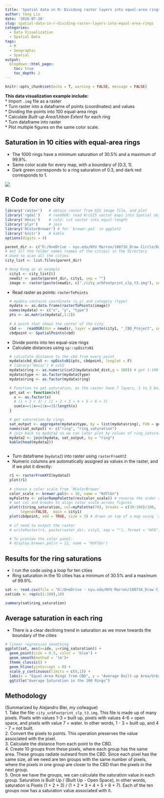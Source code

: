 ```yaml
---
title: 'Spatial data in R: Dividing raster layers into equal-area rings'
author: Yang Liu
date: '2018-07-20'
slug: spatial-data-in-r-dividing-raster-layers-into-equal-area-rings
categories:
  - Data Visualization
  - Spatial Data
tags:
  - R
  - Geographic
  - Spatial
output:
  blogdown::html_page:
    toc: true
    toc_depth: 2
---
```




```r
knitr::opts_chunk$set(echo = T, warning = FALSE, message = FALSE)
```

__This data visualization example include:__  
* Import `.img` file as a raster  
* Turn raster into a dataframe of points (coordinates) and values  
* Dividing the points into 100 equal-area rings  
* Calculate _Built-up Area/Urban Extent_ for each ring  
* Turn dataframe into raster  
* Plot multiple figures on the same color scale. 

## Saturation in 10 cities with equal-area rings
* The 1000 rings have a minimum saturation of 30.5% and a maximum of 99.9%. 
* Same color scale for every map, with a boundary of [0.3, 1].  
* Dark green corresponds to a ring saturation of 0.3, and dark red corresponds to 1.  

![](/post/2018-07-19-spatial-data-in-r-dividing-raster-layers-into-equal-area-rings_files/ten cities 100 rings.jpeg)
  
## R Code for one city
```r
library('raster')   # obtain raster from GIS image file, and plot
library('rgdal')    # readOGR: read ArcGIS vector maps into Spatial objects
library('Hmisc')    # cut2: cut vector into equal-length
library('plyr')     # join
library('RColorBrewer') # for `brewer.pal` in ggplot2
library('knitr')    # kable
options(digits = 4)

parent_dir <- c("D:/OneDrive - nyu.edu/NYU Marron/180716_Draw Circle/Data/")
# Get all the folder names (names of the cities) in the directory
# Used to scan all the cities
city_list <- list.files(parent_dir)

# Hong Kong as an example
  city1 <- city_list[6]
  newdir <- paste(parent_dir, city1, sep = "")
  image <- raster(paste(newdir, c("./city_urbFootprint_clp_t3.img"), sep = ""))
```
  
* Read raster as points: `rasterToPoints`  
```r
  # mydata contains coordinate (x,y) and category (type)
  mydata <- as.data.frame(rasterToPoints(image))
  names(mydata) <- c("x", "y", "type")
  pts <- as.matrix(mydata[,1:2])
  
  # A point that shows the center of the city
  cbd <-  readOGR(dsn = newdir, layer = paste(city1, "_CBD_Project", sep=""))
  cbdpoint <- SpatialPoints(cbd)
```
   
* Divide points into ten equal-size rings  
* Calculate distances using `sp::spDistsN1`
```r
  # calculate distance to the cbd from every point
  mydata$cbd_dist <- spDistsN1(pts, cbdpoint, longlat = F)
  # library('Hmisc') # cut2
  mydata$ring <- as.numeric(cut2(mydata$cbd_dist,g = 100)) # get 1:100
  mydata$type <- as.factor(mydata$type)
  mydata$ring <- as.factor(mydata$ring)

  # Function to get saturation, as the raster have 7 layers, 1 to 3 belong to built-up area
  get_sat <- function(x){
    x <- as.factor(x)
    # (1 + 2 + 3) / (1 + 2 + 3 + 4 + 5 + 6 + 7)
    sum(x==1|x==2|x==3)/length(x)
  }

  # get saturation by rings
  sat_output <- aggregate(mydata$type, by = list(mydata$ring), FUN = get_sat)
  names(sat_output) <- c("ring", "ring_saturation")
  # join back to mydata2 so we can later plot by values of ring_saturation
  mydata2 <- join(mydata, sat_output, by = "ring")
  kable(head(mydata2))  
  
```
  
* Turn dataframe (`mydata2`) into raster using `rasterFromXYZ`  
* Numeric columns are automatically assigned as values in the raster, and if we plot it directly:
```r
  r1 <- rasterFromXYZ(mydata2)
  plot(r1)
  
  # choose a color scale from `RColorBrewer`
  color_scale <- brewer.pal(n = 10, name = "RdYlGn")
  myPalette <- colorRampPalette(rev(color_scale)) # reverse the order so highly value ~ dark red
  # set col and breaks to align color scale across figures
  plot(r1$ring_saturation, col=myPalette(70), breaks = c(30:100)/100,
       legend=FALSE,  main = city1)
  plot(cbdpoint, add = TRUE, size = 3) # drawn on top of a map using `add = TRUE`
  
  # if need to output the raster
  # writeRaster(r1, paste(raster_dir, city1, sep = ""), format = "HFA", overwrite=TRUE)

  # To preview the color panel:
  # display.brewer.pal(n = 12, name = 'RdYlGn')

```

## Results for the ring saturations
* I run the code using a loop for ten cities  
* Ring saturation in the 10 cities has a minimum of 30.5% and a maximum of 99.9%. 
```r
sat <- read.csv(file = "D:/OneDrive - nyu.edu/NYU Marron/180716_Draw Circle/180720_Ring Saturation100.csv")
sat$idx <- rep(c(1:100),10)
```
```r
summary(sat$ring_saturation)
```

## Average saturation in each ring  
* There is a clear declining trend in saturation as we move towards the boundary of the cities  
```r
# linear regression smoothing
ggplot(sat, aes(x=idx, y=ring_saturation)) +
  geom_point(size = 0.5, color = 'blue') +  
  geom_smooth(method = 'lm')+
  theme_classic() + 
  geom_hline(yintercept = 0) +
  scale_y_continuous(limits = c(0,1)) +
  labs(x = "Equal-Area Rings from CBD", y = "Average Built-up Area/Urban Extent") +
  ggtitle("Average Saturation in the 100 Rings")


```


## Methodology
(Summarized by Alejandro Blei, my colleague)  
1. Take the file: `city_urbFootprint_clp_t3.img`. This file is made up of many pixels. Pixels with values 1-3 = built up, pixels with values 4-6 = open space, and pixels with value 7 = water. In other words, 1 - 3 = built up, and 4 - 7 = not built.   
2. Convert the pixels to points. This operation preserves the value associated with the pixel.  
3. Calculate the distance from each point to the CBD.   
4. Create 10 groups from these pixels, where each group has the same area. These groups  radiate outward from the CBD. Since each pixel has the same size, all we need are ten groups with the same number of pixels, where the pixels in one group are closer to the CBD than the pixels in the next group.  
5. Once we have the groups, we can calculate the saturation value in each group. Saturation is Built Up / (Built Up - Open Space), in other words, saturation is Pixels (1 + 2 + 3) / (1 + 2 + 3 + 4 + 5 + 6 + 7). Each of the ten groups now has a saturation value associated with it.
